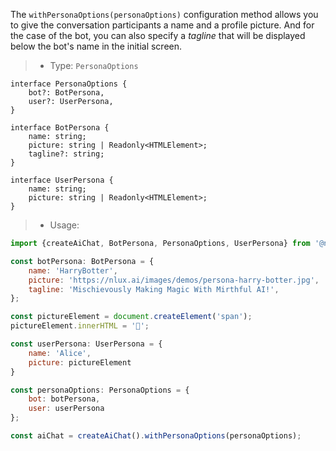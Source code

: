 The `withPersonaOptions(personaOptions)` configuration method allows you to give the conversation participants a name
and a profile picture. And for the case of the bot, you can also specify a _tagline_ that will be displayed below the
bot's name in the initial screen.

> * Type: `PersonaOptions`

```tsx
interface PersonaOptions {
    bot?: BotPersona,
    user?: UserPersona,
}

interface BotPersona {
    name: string;
    picture: string | Readonly<HTMLElement>;
    tagline?: string;
}

interface UserPersona {
    name: string;
    picture: string | Readonly<HTMLElement>;
}
```

> * Usage:

```jsx
import {createAiChat, BotPersona, PersonaOptions, UserPersona} from '@nlux/core';

const botPersona: BotPersona = {
    name: 'HarryBotter',
    picture: 'https://nlux.ai/images/demos/persona-harry-botter.jpg',
    tagline: 'Mischievously Making Magic With Mirthful AI!',
};

const pictureElement = document.createElement('span');
pictureElement.innerHTML = '👩';

const userPersona: UserPersona = {
    name: 'Alice',
    picture: pictureElement
}

const personaOptions: PersonaOptions = {
    bot: botPersona,
    user: userPersona
};

const aiChat = createAiChat().withPersonaOptions(personaOptions);
```
